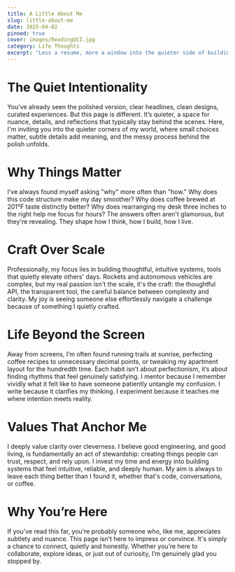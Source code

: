 ```yaml
---
title: A Little About Me
slug: little-about-me
date: 2025-04-02
pinned: true
cover: images/ReadingUCI.jpg
category: Life Thoughts
excerpt: "Less a resume, more a window into the quieter side of building, where care, curiosity, and small details shape more than just code."
---
```


# The Quiet Intentionality

You’ve already seen the polished version, clear headlines, clean designs, curated experiences. But this page is different. It’s quieter, a space for nuance, details, and reflections that typically stay behind the scenes. Here, I'm inviting you into the quieter corners of my world, where small choices matter, subtle details add meaning, and the messy process behind the polish unfolds.

# Why Things Matter

I’ve always found myself asking "why" more often than "how." Why does this code structure make my day smoother? Why does coffee brewed at 201°F taste distinctly better? Why does rearranging my desk three inches to the right help me focus for hours? The answers often aren't glamorous, but they're revealing. They shape how I think, how I build, how I live.

# Craft Over Scale

Professionally, my focus lies in building thoughtful, intuitive systems, tools that quietly elevate others' days. Rockets and autonomous vehicles are complex, but my real passion isn't the scale, it's the craft: the thoughtful API, the transparent tool, the careful balance between complexity and clarity. My joy is seeing someone else effortlessly navigate a challenge because of something I quietly crafted.

# Life Beyond the Screen

Away from screens, I’m often found running trails at sunrise, perfecting coffee recipes to unnecessary decimal points, or tweaking my apartment layout for the hundredth time. Each habit isn’t about perfectionism, it’s about finding rhythms that feel genuinely satisfying. I mentor because I remember vividly what it felt like to have someone patiently untangle my confusion. I write because it clarifies my thinking. I experiment because it teaches me where intention meets reality.

# Values That Anchor Me

I deeply value clarity over cleverness. I believe good engineering, and good living, is fundamentally an act of stewardship: creating things people can trust, respect, and rely upon. I invest my time and energy into building systems that feel intuitive, reliable, and deeply human. My aim is always to leave each thing better than I found it, whether that's code, conversations, or coffee.

# Why You’re Here

If you’ve read this far, you’re probably someone who, like me, appreciates subtlety and nuance. This page isn’t here to impress or convince. It's simply a chance to connect, quietly and honestly. Whether you’re here to collaborate, explore ideas, or just out of curiosity, I’m genuinely glad you stopped by.
